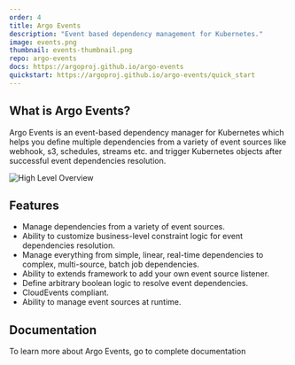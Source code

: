 ```yaml
---
order: 4
title: Argo Events
description: "Event based dependency management for Kubernetes."
image: events.png
thumbnail: events-thumbnail.png
repo: argo-events
docs: https://argoproj.github.io/argo-events
quickstart: https://argoproj.github.io/argo-events/quick_start
---
```


## What is Argo Events?

Argo Events is an event-based dependency manager for Kubernetes which helps you define multiple dependencies from a variety of event sources like webhook, s3, schedules, streams etc. and trigger Kubernetes objects after successful event dependencies resolution.

![High Level Overview](./argo-events-top-level.png)

## Features

- Manage dependencies from a variety of event sources.
- Ability to customize business-level constraint logic for event dependencies resolution.
- Manage everything from simple, linear, real-time dependencies to complex, multi-source, batch job dependencies.
- Ability to extends framework to add your own event source listener.
- Define arbitrary boolean logic to resolve event dependencies.
- CloudEvents compliant.
- Ability to manage event sources at runtime.

## Documentation

To learn more about Argo Events, go to complete documentation
